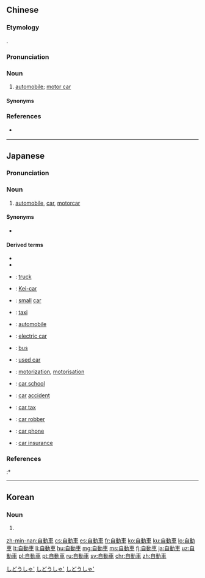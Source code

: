{{also|自动车}}
==Chinese==
{{zh-forms|s=自动车|type=21}}

===Etymology===
{{bor|zh|ja|-}} {{ja-r|自動車|じどうしゃ}}.

===Pronunciation===
{{zh-pron
|m=zìdòngchē
|c=zi6 dung6 ce1
|h=pfs=chhṳ-thung-chhâ/chì-tó-sià
|h_note=chì-tó-sià - from Japanese pronunciation
|mn=tp,tn,yl:chū-tōng-chhia/sx:chīr-tōng-chhia/lk:chǐr-tǒng-chhia/tn,kh:ji-lò͘-sià/mg:li-lò͘-sià/hc:ji-lò-sià/tc:gi-lò͘-sià
|mn_note=ji-lò͘-sià/li-lò͘-sià/ji-lò-sià/gi-lò͘-sià - from Japanese pronunciation
|cat=n
}}

===Noun===
{{zh-noun}}

# [[automobile]]; [[motor car]]

====Synonyms====
{{zh-dial|汽車}}

{{zh-cat|Vehicles}}

===References===
* {{qualifier|Min Nan}} {{thcwd|2731}}

----

==Japanese==
{{ja-kanjitab|じ|どう|しゃ|yomi=o}}

===Pronunciation===
{{ja-pron|yomi=o|じどうしゃ|acc=2|acc2=0|acc_ref=NHK,DJR|acc2_ref=NHK,DJR}}

===Noun===
{{ja-noun|じどうしゃ|hhira=じどうしや}}

# [[automobile]], [[car]], [[motorcar]]

====Synonyms====
* {{ja-r|車|くるま}}

====Derived terms====
{{der-top}}
* {{ja-r|大型自動車|おおがたじどうしゃ}}
* {{ja-r|貸し自動車|かしじどうしゃ}}
* {{ja-r|貨物自動車|かもつじどうしゃ}}: [[truck]]
* {{ja-r|軽自動車|けいじどうしゃ}}: [[Kei-car]]
* {{ja-r|小型自動車|こがたじどうしゃ}}: [[small]] [[car]]
* {{ja-r|辻自動車|つじじどうしゃ}}: [[taxi]]
* {{ja-r|乗用自動車|じょうようじどうしゃ}}: [[automobile]] {{qualifier|formal}}
* {{ja-r|電気自動車|でんきじどうしゃ}}: [[electric car]]
* {{ja-r|乗合自動車|のりあいじどうしゃ}}: [[bus]]
{{der-mid}}
* {{ja-r|中古自動車|ちゅうこじどうしゃ}}: [[used car]]
* {{ja-r|自動車化|じどうしゃか}}: [[motorization]], [[motorisation]]
* {{ja-r|自動車学校|じどうしゃがっこう}}: [[car school]]
* {{ja-r|自動車事故|じどうしゃじこ}}: [[car]] [[accident]]
* {{ja-r|自動車税|じどうしゃぜい}}: [[car tax]]
* {{ja-r|自動車泥|じどうしゃどろ}}: [[car robber]]
* {{ja-r|自動車電話|じどうしゃでんわ}}: [[car phone]]
* {{ja-r|自動車保険|じどうしゃほけん}}: [[car insurance]]
{{der-bottom}}

===References===
<references/>
:* {{R:OxfordJapanese}}

[[Category:Japanese basic words|しどうしゃ']]
[[Category:ja:Automobiles|しどうしゃ']]
[[Category:ja:Automotive|しどうしゃ']]

----

==Korean==
{{ko-hanjatab}}

===Noun===
{{ko-noun|hj|rv=|hangeul=자동차}}

# {{hanja form of|자동차|automobile}}

[[zh-min-nan:自動車]]
[[cs:自動車]]
[[es:自動車]]
[[fr:自動車]]
[[ko:自動車]]
[[ku:自動車]]
[[lo:自動車]]
[[lt:自動車]]
[[li:自動車]]
[[hu:自動車]]
[[mg:自動車]]
[[ms:自動車]]
[[fj:自動車]]
[[ja:自動車]]
[[uz:自動車]]
[[pl:自動車]]
[[pt:自動車]]
[[ru:自動車]]
[[sv:自動車]]
[[chr:自動車]]
[[zh:自動車]]